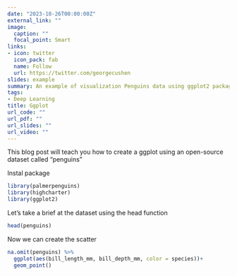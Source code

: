 ```yaml
---
date: "2023-10-26T00:00:00Z"
external_link: ""
image:
  caption: ""
  focal_point: Smart
links:
- icon: twitter
  icon_pack: fab
  name: Follow
  url: https://twitter.com/georgecushen
slides: example
summary: An example of visualization Penguins data using ggplot2 package.
tags:
- Deep Learning
title: Ggplot
url_code: ""
url_pdf: ""
url_slides: ""
url_video: ""
---
```


This blog post will teach you how to create a ggplot using an open-source dataset called "penguins"

Instal package

```r
library(palmerpenguins)
library(highcharter)
library(ggplot2)
```

Let's take a brief at the dataset using the head function
```r
head(penguins)
```

Now we can create the scatter
```r
na.omit(penguins) %>% 
  ggplot(aes(bill_length_mm, bill_depth_mm, color = species))+
  geom_point()
```

